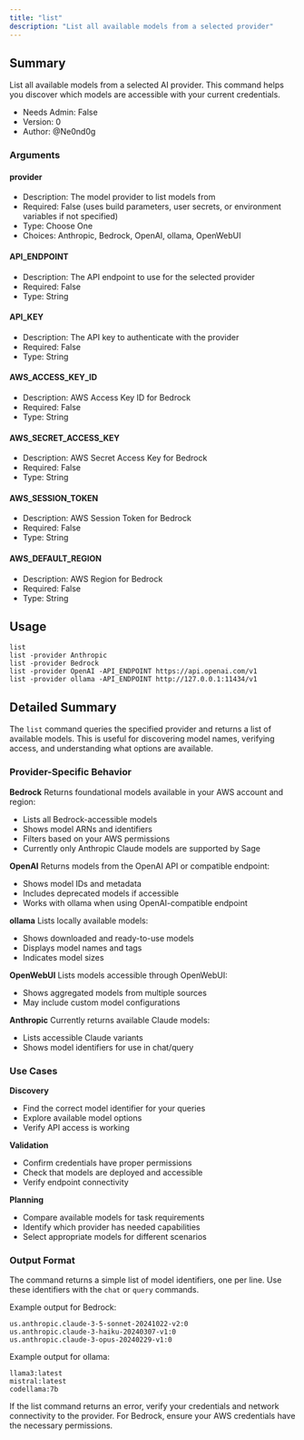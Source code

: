 ```yaml
---
title: "list"
description: "List all available models from a selected provider"
---
```


## Summary

List all available models from a selected AI provider. This command helps you discover which models are accessible with your current credentials.

- Needs Admin: False
- Version: 0
- Author: @Ne0nd0g

### Arguments

#### provider

- Description: The model provider to list models from
- Required: False (uses build parameters, user secrets, or environment variables if not specified)
- Type: Choose One
- Choices: Anthropic, Bedrock, OpenAI, ollama, OpenWebUI

#### API_ENDPOINT

- Description: The API endpoint to use for the selected provider
- Required: False
- Type: String

#### API_KEY

- Description: The API key to authenticate with the provider
- Required: False
- Type: String

#### AWS_ACCESS_KEY_ID

- Description: AWS Access Key ID for Bedrock
- Required: False
- Type: String

#### AWS_SECRET_ACCESS_KEY

- Description: AWS Secret Access Key for Bedrock
- Required: False
- Type: String

#### AWS_SESSION_TOKEN

- Description: AWS Session Token for Bedrock
- Required: False
- Type: String

#### AWS_DEFAULT_REGION

- Description: AWS Region for Bedrock
- Required: False
- Type: String

## Usage

```
list
list -provider Anthropic
list -provider Bedrock
list -provider OpenAI -API_ENDPOINT https://api.openai.com/v1
list -provider ollama -API_ENDPOINT http://127.0.0.1:11434/v1
```

## Detailed Summary

The `list` command queries the specified provider and returns a list of available models. This is useful for discovering model names, verifying access, and understanding what options are available.

### Provider-Specific Behavior

**Bedrock**
Returns foundational models available in your AWS account and region:
- Lists all Bedrock-accessible models
- Shows model ARNs and identifiers
- Filters based on your AWS permissions
- Currently only Anthropic Claude models are supported by Sage

**OpenAI**
Returns models from the OpenAI API or compatible endpoint:
- Shows model IDs and metadata
- Includes deprecated models if accessible
- Works with ollama when using OpenAI-compatible endpoint

**ollama**
Lists locally available models:
- Shows downloaded and ready-to-use models
- Displays model names and tags
- Indicates model sizes

**OpenWebUI**
Lists models accessible through OpenWebUI:
- Shows aggregated models from multiple sources
- May include custom model configurations

**Anthropic**
Currently returns available Claude models:
- Lists accessible Claude variants
- Shows model identifiers for use in chat/query

### Use Cases

**Discovery**
- Find the correct model identifier for your queries
- Explore available model options
- Verify API access is working

**Validation**
- Confirm credentials have proper permissions
- Check that models are deployed and accessible
- Verify endpoint connectivity

**Planning**
- Compare available models for task requirements
- Identify which provider has needed capabilities
- Select appropriate models for different scenarios

### Output Format

The command returns a simple list of model identifiers, one per line. Use these identifiers with the `chat` or `query` commands.

Example output for Bedrock:
```
us.anthropic.claude-3-5-sonnet-20241022-v2:0
us.anthropic.claude-3-haiku-20240307-v1:0
us.anthropic.claude-3-opus-20240229-v1:0
```

Example output for ollama:
```
llama3:latest
mistral:latest
codellama:7b
```

<Info>
If the list command returns an error, verify your credentials and network connectivity to the provider. For Bedrock, ensure your AWS credentials have the necessary permissions.
</Info>

